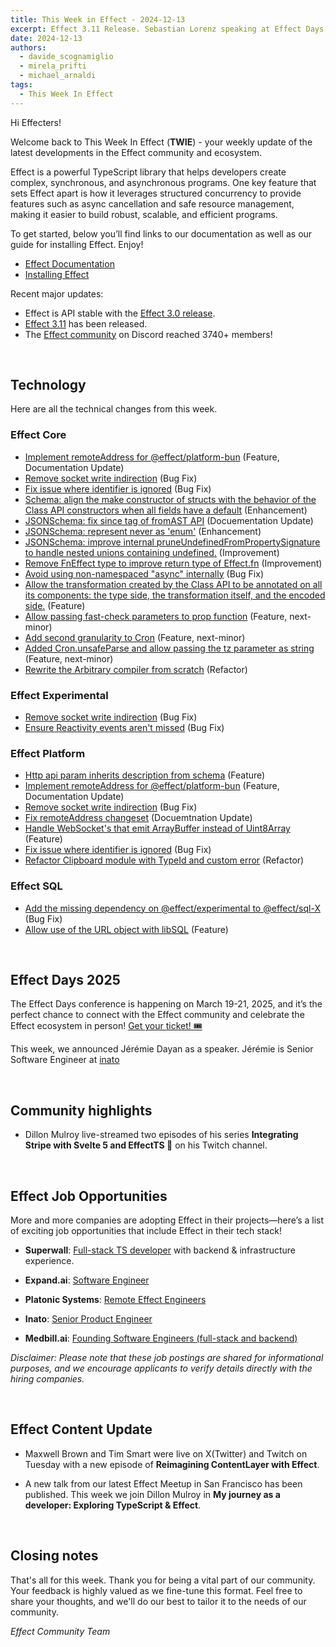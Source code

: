```yaml
---
title: This Week in Effect - 2024-12-13
excerpt: Effect 3.11 Release. Sebastian Lorenz speaking at Effect Days 2025. "Learning Effect" talk by Elliot Dauber, Effect Meetup SF.
date: 2024-12-13
authors:
  - davide_scognamiglio
  - mirela_prifti
  - michael_arnaldi
tags:
  - This Week In Effect
---
```



Hi Effecters!

Welcome back to This Week In Effect (**TWIE**) - your weekly update of the latest developments in the Effect community and ecosystem.

Effect is a powerful TypeScript library that helps developers create complex, synchronous, and asynchronous programs. One key feature that sets Effect apart is how it leverages structured concurrency to provide features such as async cancellation and safe resource management, making it easier to build robust, scalable, and efficient programs.

To get started, below you’ll find links to our documentation as well as our guide for installing Effect. Enjoy!

- [Effect Documentation](/docs/getting-started/introduction/)
- [Installing Effect](/docs/getting-started/installation/)

Recent major updates:

- Effect is API stable with the [Effect 3.0 release](https://effect.website/blog/effect-3.0).
- [Effect 3.11](https://effect.website/blog/releases/effect/311/) has been released.
- The [Effect community](https://discord.gg/effect-ts) on Discord reached 3740+ members!

&nbsp;
## Technology

Here are all the technical changes from this week.

### Effect Core
- [Implement remoteAddress for @effect/platform-bun](https://github.com/Effect-TS/effect/pull/4095) (Feature, Documentation Update)
- [Remove socket write indirection](https://github.com/Effect-TS/effect/pull/4087) (Bug Fix)
- [Fix issue where identifier is ignored](https://github.com/Effect-TS/effect/pull/4019) (Bug Fix)
- [Schema: align the make constructor of structs with the behavior of the Class API constructors when all fields have a default](https://github.com/Effect-TS/effect/pull/4101) (Enhancement)
- [JSONSchema: fix since tag of fromAST API](https://github.com/Effect-TS/effect/pull/4102) (Docuementation Update)
- [JSONSchema: represent never as 'enum'](https://github.com/Effect-TS/effect/pull/4108) (Enhancement)
- [JSONSchema: improve internal pruneUndefinedFromPropertySignature to handle nested unions containing undefined.](https://github.com/Effect-TS/effect/pull/4109) (Improvement)
- [Remove FnEffect type to improve return type of Effect.fn](https://github.com/Effect-TS/effect/pull/4107) (Improvement)
- [Avoid using non-namespaced "async" internally](https://github.com/Effect-TS/effect/pull/4115) (Bug Fix)
- [Allow the transformation created by the Class API to be annotated on all its components: the type side, the transformation itself, and the encoded side.](https://github.com/Effect-TS/effect/pull/4118) (Feature)
- [Allow passing fast-check parameters to prop function](https://github.com/Effect-TS/effect/pull/4099) (Feature, next-minor)
- [Add second granularity to Cron](https://github.com/Effect-TS/effect/pull/4088) (Feature, next-minor)
- [Added Cron.unsafeParse and allow passing the tz parameter as string](https://github.com/Effect-TS/effect/pull/4106) (Feature, next-minor)
- [Rewrite the Arbitrary compiler from scratch](https://github.com/Effect-TS/effect/pull/4126) (Refactor)


### Effect Experimental
- [Remove socket write indirection](https://github.com/Effect-TS/effect/pull/4087) (Bug Fix)
- [Ensure Reactivity events aren't missed](https://github.com/Effect-TS/effect/pull/4114) (Bug Fix)


### Effect Platform
- [Http api param inherits description from schema](https://github.com/Effect-TS/effect/pull/4091) (Feature)
- [Implement remoteAddress for @effect/platform-bun](https://github.com/Effect-TS/effect/pull/4095) (Feature, Documentation Update)
- [Remove socket write indirection](https://github.com/Effect-TS/effect/pull/4087) (Bug Fix)
- [Fix remoteAddress changeset](https://github.com/Effect-TS/effect/pull/4096) (Docuemtnation Update)
- [Handle WebSocket's that emit ArrayBuffer instead of Uint8Array](https://github.com/Effect-TS/effect/pull/4097) (Feature)
- [Fix issue where identifier is ignored](https://github.com/Effect-TS/effect/pull/4019) (Bug Fix)
- [Refactor Clipboard module with TypeId and custom error](https://github.com/Effect-TS/effect/pull/4105) (Refactor)

### Effect SQL
- [Add the missing dependency on @effect/experimental to @effect/sql-X](https://github.com/Effect-TS/effect/pull/4090) (Bug Fix)
- [Allow use of the URL object with libSQL](https://github.com/Effect-TS/effect/pull/4082) (Feature)


&nbsp;
## Effect Days 2025
The Effect Days conference is happening on March 19-21, 2025, and it’s the perfect chance to connect with the Effect community and celebrate the Effect ecosystem in person! [Get your ticket! 🎟️](https://effect.website/events/effect-days)

This week, we announced Jérémie Dayan as a speaker. Jérémie is Senior Software Engineer at [inato](https://inato.com)
<Tweet id="1866093108653326718" />


&nbsp;
## Community highlights

- Dillon Mulroy live-streamed two episodes of his series **Integrating Stripe with Svelte 5 and EffectTS 🚀** on his Twitch channel.
  <TwitchPlayerNonInteractive video="2322325833" />

&nbsp;
## Effect Job Opportunities

More and more companies are adopting Effect in their projects—here’s a list of exciting job opportunities that include Effect in their tech stack!

- **Superwall**: [Full-stack TS developer](https://twitter.com/jakemor/status/1854248980454228411) with backend & infrastructure experience.

- **Expand.ai**: [Software Engineer](https://twitter.com/getexpandai/status/1858674403430854823)

- **Platonic Systems**: [Remote Effect Engineers](https://twitter.com/platonicsystems/status/1861470819861311945)

- **Inato**: [Senior Product Engineer](https://jobs.lever.co/inato/2bbbe759-d4ce-4cc4-8267-8bc998189469)

- **Medbill.ai**: [Founding Software Engineers (full-stack and backend)](https://www.linkedin.com/posts/codingtom_medbill-ai-activity-7260092522708762624-N7TH)

*Disclaimer: Please note that these job postings are shared for informational purposes, and we encourage applicants to verify details directly with the hiring companies.*

&nbsp;
## Effect Content Update

- Maxwell Brown and Tim Smart were live on X(Twitter) and Twitch on Tuesday with a new episode of **Reimagining ContentLayer with Effect**.
<Tweet id="1866972857135161667" />

- A new talk from our latest Effect Meetup in San Francisco has been published. This week we join Dillon Mulroy in **My journey as a developer: Exploring TypeScript & Effect**.

  <YouTube
    id="https://www.youtube.com/embed/HLsc9CoS9LM?si=CboG_lIZQk1ueDIH"
    title="My journey as a developer: Exploring TypeScript & Effect | Dillon Mulroy (Effect Meetup SF '24)"
  />


&nbsp;
## Closing notes

That's all for this week. Thank you for being a vital part of our community. Your feedback is highly valued as we fine-tune this format. Feel free to share your thoughts, and we'll do our best to tailor it to the needs of our community.

_Effect Community Team_
